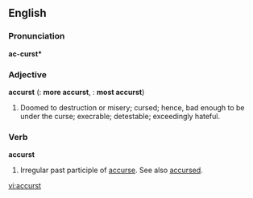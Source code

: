 ==English==

===Pronunciation===
'''ac-curst*'''

===Adjective===
'''accurst'''  ({{compar}}: '''more accurst''', {{superl}}: '''most accurst''')

# Doomed to destruction or misery; cursed; hence, bad enough to be under the curse; execrable; detestable; exceedingly hateful.

===Verb===
'''accurst'''

# Irregular past participle of [[accurse]].  See also [[accursed]].

[[vi:accurst]]